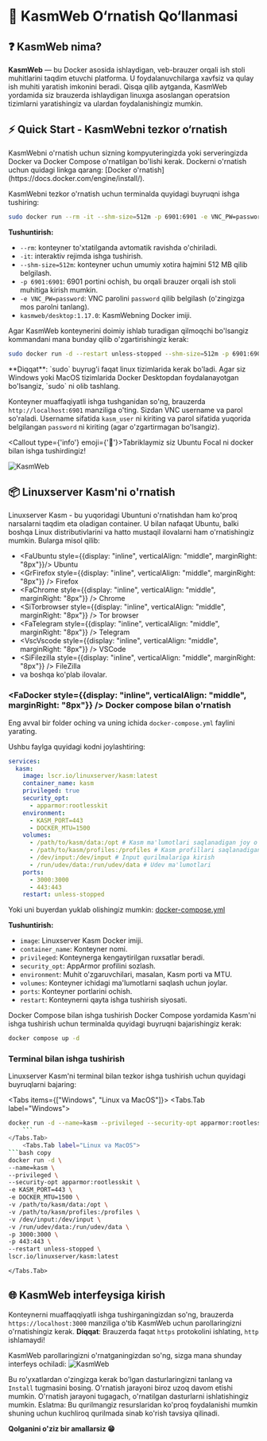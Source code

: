 

# 🚀 KasmWeb O‘rnatish Qo‘llanmasi

## ❓ KasmWeb nima?

**KasmWeb** — bu Docker asosida ishlaydigan, veb-brauzer orqali ish stoli muhitlarini taqdim etuvchi platforma. U foydalanuvchilarga xavfsiz va qulay ish muhiti yaratish imkonini beradi.
Qisqa qilib aytganda, KasmWeb yordamida siz brauzerda ishlaydigan linuxga asoslangan operatsion tizimlarni yaratishingiz va ulardan foydalanishingiz mumkin.

## ⚡ Quick Start - KasmWebni tezkor o‘rnatish
<Callout type="info">
    KasmWebni o'rnatish uchun sizning kompyuteringizda yoki serveringizda Docker va Docker Compose o'rnatilgan bo'lishi kerak. Dockerni o'rnatish uchun quidagi linkga qarang: [Docker o'rnatish](https://docs.docker.com/engine/install/).
</Callout>

KasmWebni tezkor o'rnatish uchun terminalda quyidagi buyruqni ishga tushiring:

```bash copy
sudo docker run --rm -it --shm-size=512m -p 6901:6901 -e VNC_PW=password kasmweb/desktop:1.17.0
```

**Tushuntirish:**
- `--rm`: konteyner to'xtatilganda avtomatik ravishda o'chiriladi.
- `-it`: interaktiv rejimda ishga tushirish.
- `--shm-size=512m`: konteyner uchun umumiy xotira hajmini 512 MB qilib belgilash.
- `-p 6901:6901`: 6901 portini ochish, bu orqali brauzer orqali ish stoli muhitiga kirish mumkin.
- `-e VNC_PW=password`: VNC parolini `password` qilib belgilash (o'zingizga mos parolni tanlang).
- `kasmweb/desktop:1.17.0`: KasmWebning Docker imiji.

Agar KasmWeb konteynerini doimiy ishlab turadigan qilmoqchi bo'lsangiz kommandani mana bunday qilib o'zgartirishingiz kerak:

```bash copy
sudo docker run -d --restart unless-stopped --shm-size=512m -p 6901:6901 -e VNC_PW=password kasmweb/desktop:1.17.0
```

<Callout type="warning">
    **Diqqat**: `sudo` buyrug'i faqat linux tizimlarida kerak bo'ladi. Agar siz Windows yoki MacOS tizimlarida Docker Desktopdan foydalanayotgan bo'lsangiz, `sudo` ni olib tashlang.
</Callout>

Konteyner muaffaqiyatli ishga tushganidan so'ng, brauzerda `http://localhost:6901` manziliga o'ting.
Sizdan VNC username va parol so'raladi. Username sifatida `kasm_user` ni kiriting va parol sifatida yuqorida belgilangan `password` ni kiriting (agar o'zgartirmagan bo'lsangiz).

<Callout type={'info'} emoji={'🎉'}>Tabriklaymiz siz Ubuntu Focal ni docker bilan ishga tushirdingiz!</Callout>

![KasmWeb](/data/files/devops/docker/kasm/kasm-in-browser.png)

## 📦 Linuxserver Kasm'ni o'rnatish


Linuxserver Kasm - bu yuqoridagi Ubuntuni o'rnatishdan ham ko'proq narsalarni taqdim eta oladigan container. U bilan nafaqat Ubuntu, balki boshqa Linux distributivlarini va hatto mustaqil ilovalarni ham o'rnatishingiz mumkin. Bularga misol qilib:
-  <FaUbuntu style={{display: "inline", verticalAlign: "middle", marginRight: "8px"}}/> Ubuntu
-  <GrFirefox style={{display: "inline", verticalAlign: "middle", marginRight: "8px"}} /> Firefox
-  <FaChrome style={{display: "inline", verticalAlign: "middle", marginRight: "8px"}} /> Chrome
-  <SiTorbrowser style={{display: "inline", verticalAlign: "middle", marginRight: "8px"}} /> Tor browser
-  <FaTelegram style={{display: "inline", verticalAlign: "middle", marginRight: "8px"}} /> Telegram
-  <VscVscode style={{display: "inline", verticalAlign: "middle", marginRight: "8px"}} /> VSCode
-  <SiFilezilla style={{display: "inline", verticalAlign: "middle", marginRight: "8px"}} /> FileZilla
- va boshqa ko'plab ilovalar.


### <FaDocker style={{display: "inline", verticalAlign: "middle", marginRight: "8px"}} /> Docker compose bilan o'rnatish

Eng avval bir folder oching va uning ichida `docker-compose.yml` faylini yarating.

<FileTree>
    <FileTree.Folder name="sizning-folderingiz" defaultOpen>
        <FileTree.File name="docker-compose.yml" />
    </FileTree.Folder>
</FileTree>

Ushbu faylga quyidagi kodni joylashtiring:

```yaml copy
services:
  kasm:
    image: lscr.io/linuxserver/kasm:latest
    container_name: kasm
    privileged: true
    security_opt:
      - apparmor:rootlesskit
    environment:
      - KASM_PORT=443
      - DOCKER_MTU=1500
    volumes:
      - /path/to/kasm/data:/opt # Kasm ma'lumotlari saqlanadigan joy o'zingizga moslab o'zgartiring
      - /path/to/kasm/profiles:/profiles # Kasm profillari saqlanadigan joy
      - /dev/input:/dev/input # Input qurilmalariga kirish
      - /run/udev/data:/run/udev/data # Udev ma'lumotlari
    ports:
      - 3000:3000
      - 443:443
    restart: unless-stopped
```
Yoki uni buyerdan yuklab olishingiz mumkin: [docker-compose.yml](/data/files/devops/docker/kasm/docker-compose.yml)

**Tushuntirish:**
- `image`: Linuxserver Kasm Docker imiji.
- `container_name`: Konteyner nomi.
- `privileged`: Konteynerga kengaytirilgan ruxsatlar beradi.
- `security_opt`: AppArmor profilini sozlash.
- `environment`: Muhit o'zgaruvchilari, masalan, Kasm porti va MTU.
- `volumes`: Konteyner ichidagi ma'lumotlarni saqlash uchun joylar.
- `ports`: Konteyner portlarini ochish.
- `restart`: Konteynerni qayta ishga tushirish siyosati.



Docker Compose bilan ishga tushirish
Docker Compose yordamida Kasm'ni ishga tushirish uchun terminalda quyidagi buyruqni bajarishingiz kerak:
```bash copy
docker compose up -d
```

### Terminal bilan ishga tushirish

Linuxserver Kasm'ni terminal bilan tezkor ishga tushirish uchun quyidagi buyruqlarni bajaring:

<Tabs items={["Windows", "Linux va MacOS"]}>
<Tabs.Tab label="Windows">
```bash copy
docker run -d --name=kasm --privileged --security-opt apparmor:rootlesskit -e KASM_PORT=443 -e DOCKER_MTU=1500 -v \path\to\kasm\data:/opt -v \path\to\kasm\profiles:/profiles -p 3000:3000 -p 443:443 --restart unless-stopped lscr.io/linuxserver/kasm:latest
    ```
</Tabs.Tab>
    <Tabs.Tab label="Linux va MacOS">
```bash copy
docker run -d \
--name=kasm \
--privileged \
--security-opt apparmor:rootlesskit \
-e KASM_PORT=443 \
-e DOCKER_MTU=1500 \
-v /path/to/kasm/data:/opt \
-v /path/to/kasm/profiles:/profiles \
-v /dev/input:/dev/input \
-v /run/udev/data:/run/udev/data \
-p 3000:3000 \
-p 443:443 \
--restart unless-stopped \
lscr.io/linuxserver/kasm:latest
```
    </Tabs.Tab>
</Tabs>

## 🌐 KasmWeb interfeysiga kirish
Konteynerni muaffaqqiyatli ishga tushirganingizdan so'ng, brauzerda `https://localhost:3000` manziliga o'tib KasmWeb uchun parollaringizni o'rnatishingiz kerak.
<Callout type="info">
    **Diqqat**: Brauzerda faqat `https` protokolini ishlating, `http` ishlamaydi!
</Callout>

KasmWeb parollaringizni o'rnatganingizdan so'ng, sizga mana shunday interfeys ochiladi:
![KasmWeb](/data/files/devops/docker/kasm/kasm-web-first-interface.png)

Bu ro'yxatlardan o'zingizga kerak bo'lgan dasturlaringizni tanlang va `Install` tugmasini bosing. O'rnatish jarayoni biroz uzoq davom etishi mumkin. O'rnatish jarayoni tugagach, o'rnatilgan dasturlarni ishlatishingiz mumkin. Eslatma: Bu qurilmangiz resurslaridan ko'proq foydalanishi mumkin shuning uchun kuchliroq qurilmada sinab ko'rish tavsiya qilinadi.

**Qolganini o'ziz bir amallarsiz 😁**